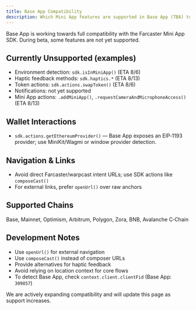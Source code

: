 ```yaml
---
title: Base App Compatibility
description: Which Mini App features are supported in Base App (TBA) today
---
```


Base App is working towards full compatibility with the Farcaster Mini App SDK. During beta, some features are not yet supported.

## Currently Unsupported (examples)

- Environment detection: `sdk.isInMiniApp()` (ETA 8/6)
- Haptic feedback methods: `sdk.haptics.*` (ETA 8/13)
- Token actions: `sdk.actions.swapToken()` (ETA 8/6)
- Notifications: not yet supported
- Mini App actions: `.addMiniApp()`, `.requestCameraAndMicrophoneAccess()` (ETA 8/13)

## Wallet Interactions

- `sdk.actions.getEthereumProvider()` — Base App exposes an EIP‑1193 provider; use MiniKit/Wagmi or window provider detection.

## Navigation & Links

- Avoid direct Farcaster/warpcast intent URLs; use SDK actions like `composeCast()`
- For external links, prefer `openUrl()` over raw anchors

## Supported Chains

Base, Mainnet, Optimism, Arbitrum, Polygon, Zora, BNB, Avalanche C‑Chain

## Development Notes

- Use `openUrl()` for external navigation
- Use `composeCast()` instead of composer URLs
- Provide alternatives for haptic feedback
- Avoid relying on location context for core flows
- To detect Base App, check `context.client.clientFid` (Base App: `309857`)

We are actively expanding compatibility and will update this page as support increases.



